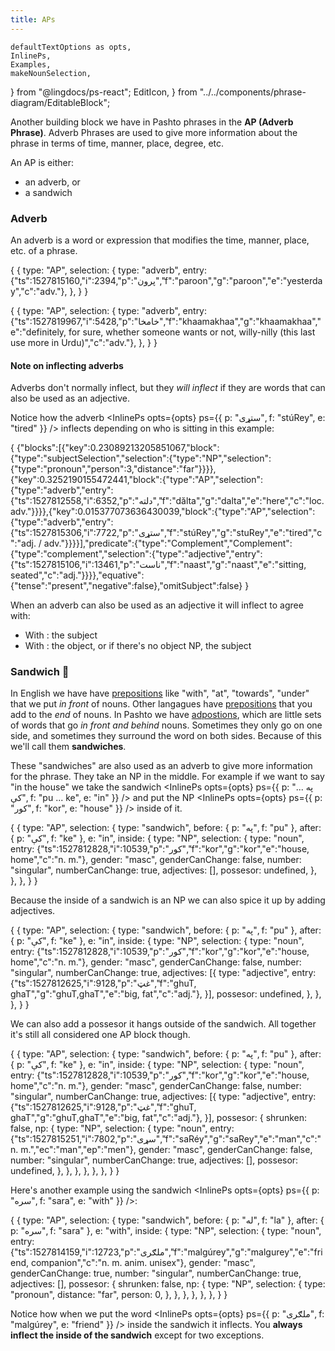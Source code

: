 ```yaml
---
title: APs
---
```


    defaultTextOptions as opts,
    InlinePs,
    Examples,
    makeNounSelection,
} from "@lingdocs/ps-react";
    EditIcon,
} from "../../components/phrase-diagram/EditableBlock";

Another building block we have in Pashto phrases in the **AP (Adverb Phrase)**. Adverb Phrases are used to give more information about the phrase in terms of time, manner, place, degree, etc.

An AP is either:

- an adverb, or
- a sandwich

### Adverb

An adverb is a word or expression that modifies the time, manner, place, etc. of a phrase.

<EditableBlock opts={opts}>{
    {
        type: "AP",
        selection: {
            type: "adverb",
            entry: {"ts":1527815160,"i":2394,"p":"پرون","f":"paroon","g":"paroon","e":"yesterday","c":"adv."},
        },
    }
}</EditableBlock>

<EditableBlock opts={opts}>{
    {
        type: "AP",
        selection: {
            type: "adverb",
            entry: {"ts":1527819967,"i":5428,"p":"خامخا","f":"khaamakhaa","g":"khaamakhaa","e":"definitely, for sure, whether someone wants or not, willy-nilly (this last use more in Urdu)","c":"adv."},
        },
    }
}</EditableBlock>

#### Note on inflecting adverbs

Adverbs don't normally inflect, but they *will inflect* if they are words that can also be used as an adjective.

Notice how the adverb <InlinePs opts={opts} ps={{ p: "ستړی", f: "stúRey", e: "tired" }} /> inflects depending on who is sitting in this example:

<EditableEPEx opts={opts} hideOmitSubject>{
    {"blocks":[{"key":0.23089213205851067,"block":{"type":"subjectSelection","selection":{"type":"NP","selection":{"type":"pronoun","person":3,"distance":"far"}}}},{"key":0.3252190155472441,"block":{"type":"AP","selection":{"type":"adverb","entry":{"ts":1527812558,"i":6352,"p":"دلته","f":"dălta","g":"dalta","e":"here","c":"loc. adv."}}}},{"key":0.015377073636430039,"block":{"type":"AP","selection":{"type":"adverb","entry":{"ts":1527815306,"i":7722,"p":"ستړی","f":"stúRey","g":"stuRey","e":"tired","c":"adj. / adv."}}}}],"predicate":{"type":"Complement","Complement":{"type":"complement","selection":{"type":"adjective","entry":{"ts":1527815106,"i":13461,"p":"ناست","f":"naast","g":"naast","e":"sitting, seated","c":"adj."}}}},"equative":{"tense":"present","negative":false},"omitSubject":false}
}</EditableEPEx>

When an adverb can also be used as an adjective it will inflect to agree with:
 - With <EP text="EPs" />: the subject
 - With <VP text="VPs" />: the object, or if there's no object NP, the subject



### Sandwich 🥪

In English we have have [prepositions](https://en.wikipedia.org/wiki/Preposition_and_postposition) like "with", "at", "towards", "under" that we put *in front* of nouns. Other langagues have [prepositions](https://en.wikipedia.org/wiki/Preposition_and_postposition) that you add to the *end* of nouns. In Pashto we have [adpostions](https://en.wikipedia.org/wiki/Preposition_and_postposition), which are little sets of words that go *in front and behind* nouns. Sometimes they only go on one side, and sometimes they surround the word on both sides. Because of this we'll call them **sandwiches**.

These "sandwiches" are also used as an adverb to give more information for the phrase. They take an <Link to="/phrase-structure/np/">NP</Link> in the middle. For example if we want to say "in the house" we take the sandwich <InlinePs opts={opts} ps={{ p: "په ... کې", f: "pu ... ke", e: "in" }} /> and put the NP <InlinePs opts={opts} ps={{ p: "کور", f: "kor", e: "house" }} /> inside of it.

<EditableBlock opts={opts}>{
    {
        type: "AP",
        selection: {
            type: "sandwich",
            before: { p: "په", f: "pu" },
            after: { p: "کې", f: "ke" },
            e: "in",
            inside: {
                type: "NP",
                selection: {
                    type: "noun",
                    entry: {"ts":1527812828,"i":10539,"p":"کور","f":"kor","g":"kor","e":"house, home","c":"n. m."},
                    gender: "masc",
                    genderCanChange: false,
                    number: "singular",
                    numberCanChange: true,
                    adjectives: [],
                    possesor: undefined,
                },
            },
        },
    }
}</EditableBlock>

Because the inside of a sandwich is an <Link to="/phrase-structure/np/">NP</Link> we can also spice it up by adding adjectives.

<EditableBlock opts={opts}>{
    {
        type: "AP",
        selection: {
            type: "sandwich",
            before: { p: "په", f: "pu" },
            after: { p: "کې", f: "ke" },
            e: "in",
            inside: {
                type: "NP",
                selection: {
                    type: "noun",
                    entry: {"ts":1527812828,"i":10539,"p":"کور","f":"kor","g":"kor","e":"house, home","c":"n. m."},
                    gender: "masc",
                    genderCanChange: false,
                    number: "singular",
                    numberCanChange: true,
                    adjectives: [{
                        type: "adjective",
                        entry: {"ts":1527812625,"i":9128,"p":"غټ","f":"ghuT, ghaT","g":"ghuT,ghaT","e":"big, fat","c":"adj."},
                    }],
                    possesor: undefined,
                },
            },
        },
    }
}</EditableBlock>

We can also add a possesor it hangs outside of the sandwich. All together it's still all considered one AP block though.

<EditableBlock opts={opts}>{
    {
        type: "AP",
        selection: {
            type: "sandwich",
            before: { p: "په", f: "pu" },
            after: { p: "کې", f: "ke" },
            e: "in",
            inside: {
                type: "NP",
                selection: {
                    type: "noun",
                    entry: {"ts":1527812828,"i":10539,"p":"کور","f":"kor","g":"kor","e":"house, home","c":"n. m."},
                    gender: "masc",
                    genderCanChange: false,
                    number: "singular",
                    numberCanChange: true,
                    adjectives: [{
                        type: "adjective",
                        entry: {"ts":1527812625,"i":9128,"p":"غټ","f":"ghuT, ghaT","g":"ghuT,ghaT","e":"big, fat","c":"adj."},
                    }],
                    possesor: {
                        shrunken: false,
                        np: {
                            type: "NP",
                            selection: {
                                type: "noun",
                                entry: {"ts":1527815251,"i":7802,"p":"سړی","f":"saRéy","g":"saRey","e":"man","c":"n. m.","ec":"man","ep":"men"},
                                gender: "masc",
                                genderCanChange: false,
                                number: "singular",
                                numberCanChange: true,
                                adjectives: [],
                                possesor: undefined,
                            },
                        },
                    },
                },
            },
        },
    }
}</EditableBlock>

Here's another example using the sandwich <InlinePs opts={opts} ps={{ p: "سره", f: "sara", e: "with" }} />:

<EditableBlock opts={opts}>{
    {
        type: "AP",
        selection: {
            type: "sandwich",
            before: { p: "له", f: "la" },
            after: { p: "سره", f: "sara" },
            e: "with",
            inside: {
                type: "NP",
                selection: {
                    type: "noun",
                    entry: {"ts":1527814159,"i":12723,"p":"ملګری","f":"malgúrey","g":"malgurey","e":"friend, companion","c":"n. m. anim. unisex"},
                    gender: "masc",
                    genderCanChange: true,
                    number: "singular",
                    numberCanChange: true,
                    adjectives: [],
                    possesor: {
                        shrunken: false,
                        np: {
                            type: "NP",
                            selection: {
                                type: "pronoun",
                                distance: "far",
                                person: 0,
                            },
                        },
                    },
                },
            },
        },
    }
}</EditableBlock>

Notice how when we put the word <InlinePs opts={opts} ps={{ p: "ملګری", f: "malgúrey", e: "friend" }} /> inside the sandwich it <Link to="/inflection/inflection-intro/">inflects</Link>. You <strong>always inflect the inside of the sandwich</strong> except for <Link to="/inflection/inflection-patterns/#exceptions">two exceptions</Link>.